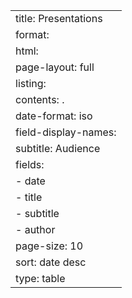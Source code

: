 ---
title: Presentations
format:
  html:
    page-layout: full
listing:
  contents: .
  date-format: iso
  field-display-names:
    subtitle: Audience
  fields:
    - date
    - title
    - subtitle
    - author
  page-size: 10
  sort: date desc
  type: table
---